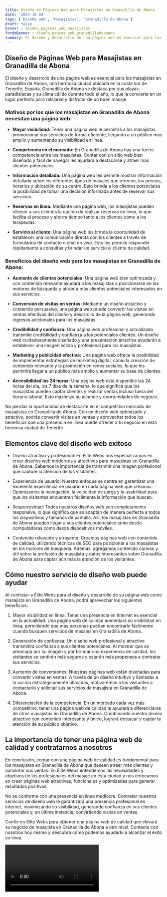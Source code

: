 ```yaml
---
title: Diseño de Páginas Web para Masajistas en Granadilla de Abona
date: '2023-10-04'
tags: ['Diseño web', 'Masajistas', 'Granadilla de Abona']
draft: false
banner : diseño_paginas_web_masajistas
fondoBanner : diseño_pagina_web_granadilladeabona
summary: El diseño y desarrollo de una página web es esencial para los masajistas en Granadilla de Abona, una hermosa ciudad ubicada en la costa sur de Tenerife, España. Granadilla de Abona se destaca por sus playas paradisíacas y su clima cálido durante todo el año, lo que la convierte en un lugar perfecto para relajarse y disfrutar de un buen masaje.
---
```


## Diseño de Páginas Web para Masajistas en Granadilla de Abona

El diseño y desarrollo de una página web es esencial para los masajistas en Granadilla de Abona, una hermosa ciudad ubicada en la costa sur de Tenerife, España. Granadilla de Abona se destaca por sus playas paradisíacas y su clima cálido durante todo el año, lo que la convierte en un lugar perfecto para relajarse y disfrutar de un buen masaje.

### Motivos por los que los masajistas en Granadilla de Abona necesitan una página web:

- **Mayor visibilidad:** Tener una página web le permitirá a los masajistas promocionar sus servicios de forma eficiente, llegando a un público más amplio y aumentando su visibilidad en línea.

- **Competencia en el mercado:** En Granadilla de Abona hay una fuerte competencia entre los masajistas. Contar con un sitio web bien diseñado y fácil de navegar les ayudará a destacarse y atraer más clientes potenciales.

- **Información detallada:** Una página web les permite mostrar información detallada sobre los diferentes tipos de masajes que ofrecen, los precios, horarios y ubicación de su centro. Esto brinda a los clientes potenciales la posibilidad de tomar una decisión informada antes de reservar sus servicios.

- **Reservas en línea:** Mediante una página web, los masajistas pueden ofrecer a sus clientes la opción de realizar reservas en línea, lo que facilita el proceso y ahorra tiempo tanto a los clientes como a los terapeutas.

- **Servicio al cliente:** Una página web les brinda la oportunidad de establecer una comunicación directa con los clientes a través de formularios de contacto o chat en vivo. Esto les permite responder rápidamente a consultas y brindar un servicio al cliente de calidad.

### Beneficios del diseño web para los masajistas en Granadilla de Abona:

- **Aumento de clientes potenciales:** Una página web bien optimizada y con contenido relevante ayudará a los masajistas a posicionarse en los motores de búsqueda y atraer a más clientes potenciales interesados en sus servicios.

- **Conversión de visitas en ventas:** Mediante un diseño atractivo y contenido persuasivo, una página web puede convertir las visitas en ventas efectivas del diseño y desarrollo de la página web, generando ingresos adicionales para los masajistas.

- **Credibilidad y confianza:** Una página web profesional y actualizada transmite credibilidad y confianza a los potenciales clientes. Un diseño web cuidadosamente diseñado y una presentación atractiva ayudarán a establecer una imagen sólida y profesional para los masajistas.

- **Marketing y publicidad efectiva:** Una página web ofrece la posibilidad de implementar estrategias de marketing digital, como la creación de contenido relevante y la promoción en redes sociales, lo que les permitirá llegar a un público más amplio y aumentar su base de clientes.

- **Accesibilidad las 24 horas:** Una página web está disponible las 24 horas del día, los 7 días de la semana, lo que significa que los masajistas pueden captar clientes y realizar ventas incluso fuera del horario laboral. Esto maximiza su alcance y oportunidades de negocio.

No pierdas la oportunidad de destacarte en el competitivo mercado de masajistas en Granadilla de Abona. Con un diseño web optimizado y atractivo, podrás convertir visitas en ventas y aprovechar todos los beneficios que una presencia en línea puede ofrecer a tu negocio en esta hermosa ciudad de Tenerife.

<GifSeo />

<Cta />

## Elementos clave del diseño web exitoso

- Diseño atractivo y profesional: En Élite Webs nos especializamos en crear diseños web modernos y atractivos para masajistas en Granadilla de Abona. Sabemos la importancia de transmitir una imagen profesional que capture la atención de los visitantes.

- Experiencia de usuario: Nuestro enfoque se centra en garantizar una excelente experiencia de usuario en cada página web que creamos. Optimizamos la navegación, la velocidad de carga y la usabilidad para que los visitantes encuentren fácilmente la información que buscan.

- Responsividad: Todos nuestros diseños web son completamente responsive, lo que significa que se adaptan de manera perfecta a todos los dispositivos y tamaños de pantalla. Así, los masajistas en Granadilla de Abona pueden llegar a sus clientes potenciales tanto desde computadoras como desde dispositivos móviles.

- Contenido relevante y atrayente: Creamos páginas web con contenido de calidad, utilizando técnicas de SEO para posicionar a los masajistas en los motores de búsqueda. Además, agregamos contenido curioso y útil sobre la profesión de masajista y datos interesantes sobre Granadilla de Abona para captar aún más la atención de los visitantes.

## Cómo nuestro servicio de diseño web puede ayudar

Al contratar a Élite Webs para el diseño y desarrollo de su página web como masajista en Granadilla de Abona, podrá aprovechar los siguientes beneficios:

1. Mayor visibilidad en línea: Tener una presencia en Internet es esencial en la actualidad. Una página web de calidad aumentará su visibilidad en línea, permitiendo que más personas puedan encontrarlo fácilmente cuando busquen servicios de masajes en Granadilla de Abona.

2. Generación de confianza: Un diseño web profesional y atractivo transmitirá confianza a sus clientes potenciales. Al mostrar que se preocupa por su imagen y por brindar una experiencia de calidad, los visitantes se sentirán más seguros y estarán más propensos a contratar sus servicios.

3. Aumento de conversiones: Nuestras páginas web están diseñadas para convertir visitas en ventas. A través de un diseño intuitivo y llamadas a la acción estratégicamente ubicadas, motivaremos a los visitantes a contactarlo y solicitar sus servicios de masajista en Granadilla de Abona.

4. Diferenciación de la competencia: En un mercado cada vez más competitivo, tener una página web de calidad le ayudará a diferenciarse de otros masajistas en Granadilla de Abona. Combinando nuestro diseño atractivo con contenido interesante y único, logrará destacar y captar la atención de su público objetivo.

## La importancia de tener una página web de calidad y contratarnos a nosotros

En conclusión, contar con una página web de calidad es fundamental para los masajistas en Granadilla de Abona que deseen atraer más clientes y aumentar sus ventas. En Élite Webs entendemos las necesidades y objetivos de los profesionales del masaje en esta ciudad y nos enfocamos en crear páginas web atractivas, funcionales y optimizadas para generar resultados positivos.

No se conforme con una presencia en línea mediocre. Contratar nuestros servicios de diseño web le garantizará una presencia profesional en Internet, maximizando su visibilidad, generando confianza en sus clientes potenciales y, en última instancia, convirtiendo visitas en ventas.

Confíe en Élite Webs para obtener una página web de calidad que elevará su negocio de masajista en Granadilla de Abona a otro nivel. Contacte con nosotros hoy mismo y descubra cómo podemos ayudarlo a alcanzar el éxito en línea.

<Video />

<CtaBot job='Masajistas' city='Granadilla de Abona'/>

<Gmaps query='Granadilla de Abona+españa+maps' />